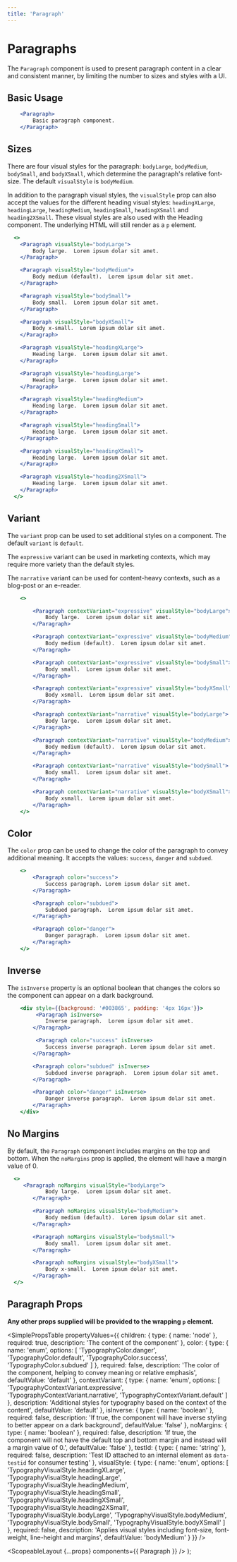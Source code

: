 ```yaml
---
title: 'Paragraph'
---
```



# Paragraphs

The `Paragraph` component is used to present paragraph content in a clear and consistent manner, by limiting the number to sizes and styles with a UI.

## Basic Usage

```.jsx
    <Paragraph>
        Basic paragraph component.
    </Paragraph>
```

## Sizes

There are four visual styles for the paragraph: `bodyLarge`, `bodyMedium`, `bodySmall`, and `bodyXSmall`, which determine the paragraph's relative font-size.
The default `visualStyle` is `bodyMedium`.

In addition to the paragraph visual styles, the `visualStyle` prop can also accept the values for the different heading visual styles: `headingXLarge`, `headingLarge`, `headingMedium`, `headingSmall`, `headingXSmall` and `heading2XSmall`.
These visual styles are also used with the <Link to="/api/heading">Heading</Link> component. The underlying HTML will still render as a `p` element.

```.jsx
  <>
    <Paragraph visualStyle="bodyLarge">
        Body large.  Lorem ipsum dolar sit amet.
    </Paragraph>

    <Paragraph visualStyle="bodyMedium">
        Body medium (default).  Lorem ipsum dolar sit amet.
    </Paragraph>

    <Paragraph visualStyle="bodySmall">
        Body small.  Lorem ipsum dolar sit amet.
    </Paragraph>

    <Paragraph visualStyle="bodyXSmall">
        Body x-small.  Lorem ipsum dolar sit amet.
    </Paragraph>

    <Paragraph visualStyle="headingXLarge">
        Heading large.  Lorem ipsum dolar sit amet.
    </Paragraph>

    <Paragraph visualStyle="headingLarge">
        Heading large.  Lorem ipsum dolar sit amet.
    </Paragraph>

    <Paragraph visualStyle="headingMedium">
        Heading large.  Lorem ipsum dolar sit amet.
    </Paragraph>

    <Paragraph visualStyle="headingSmall">
        Heading large.  Lorem ipsum dolar sit amet.
    </Paragraph>

    <Paragraph visualStyle="headingXSmall">
        Heading large.  Lorem ipsum dolar sit amet.
    </Paragraph>

    <Paragraph visualStyle="heading2XSmall">
        Heading large.  Lorem ipsum dolar sit amet.
    </Paragraph>
  </>
```

## Variant

The `variant` prop can be used to set additional styles on a component. The default `variant` is `default`.

The `expressive` variant can be used in marketing contexts, which may require more variety than the default styles.

The `narrative` variant can be used for content-heavy contexts, such as a blog-post or an e-reader.

```.jsx
    <>

        <Paragraph contextVariant="expressive" visualStyle="bodyLarge">
            Body large.  Lorem ipsum dolar sit amet.
        </Paragraph>

        <Paragraph contextVariant="expressive" visualStyle="bodyMedium">
            Body medium (default).  Lorem ipsum dolar sit amet.
        </Paragraph>

        <Paragraph contextVariant="expressive" visualStyle="bodySmall">
            Body small.  Lorem ipsum dolar sit amet.
        </Paragraph>

        <Paragraph contextVariant="expressive" visualStyle="bodyXSmall">
            Body xsmall.  Lorem ipsum dolar sit amet.
        </Paragraph>

        <Paragraph contextVariant="narrative" visualStyle="bodyLarge">
            Body large.  Lorem ipsum dolar sit amet.
        </Paragraph>

        <Paragraph contextVariant="narrative" visualStyle="bodyMedium">
            Body medium (default).  Lorem ipsum dolar sit amet.
        </Paragraph>

        <Paragraph contextVariant="narrative" visualStyle="bodySmall">
            Body small.  Lorem ipsum dolar sit amet.
        </Paragraph>

        <Paragraph contextVariant="narrative" visualStyle="bodyXSmall">
            Body xsmall.  Lorem ipsum dolar sit amet.
        </Paragraph>
    </>
```

## Color

The `color` prop can be used to change the color of the paragraph to convey additional meaning. It accepts the values: `success`, `danger` and `subdued`.

```.jsx
    <>
        <Paragraph color="success">
            Success paragraph. Lorem ipsum dolar sit amet.
        </Paragraph>

        <Paragraph color="subdued">
            Subdued paragraph.  Lorem ipsum dolar sit amet.
        </Paragraph>

        <Paragraph color="danger">
            Danger paragraph.  Lorem ipsum dolar sit amet.
        </Paragraph>
    </>
```

## Inverse

The `isInverse` property is an optional boolean that changes the colors so the component can appear on a dark background.

```.jsx
    <div style={{background: '#003865', padding: '4px 16px'}}>
         <Paragraph isInverse>
            Inverse paragraph.  Lorem ipsum dolar sit amet.
        </Paragraph>

         <Paragraph color="success" isInverse>
            Success inverse paragraph. Lorem ipsum dolar sit amet.
        </Paragraph>

        <Paragraph color="subdued" isInverse>
            Subdued inverse paragraph.  Lorem ipsum dolar sit amet.
        </Paragraph>

        <Paragraph color="danger" isInverse>
            Danger inverse paragraph.  Lorem ipsum dolar sit amet.
        </Paragraph>
    </div>
```

## No Margins

By default, the `Paragraph` component includes margins on the top and bottom. When the `noMargins` prop is applied, the element will have a margin value of 0.

```.jsx
  <>
     <Paragraph noMargins visualStyle="bodyLarge">
            Body large.  Lorem ipsum dolar sit amet.
        </Paragraph>

        <Paragraph noMargins visualStyle="bodyMedium">
            Body medium (default).  Lorem ipsum dolar sit amet.
        </Paragraph>

        <Paragraph noMargins visualStyle="bodySmall">
            Body small.  Lorem ipsum dolar sit amet.
        </Paragraph>

        <Paragraph noMargins visualStyle="bodyXSmall">
            Body x-small.  Lorem ipsum dolar sit amet.
        </Paragraph>
  </>
```

## Paragraph Props

**Any other props supplied will be provided to the wrapping `p` element.**

<SimplePropsTable
  propertyValues={{
    children: {
      type: {
        name: 'node'
      },
      required: true,
      description: 'The content of the component'
    },
    color: {
      type: {
        name: 'enum',
        options: [
          'TypographyColor.danger',
          'TypographyColor.default',
          'TypographyColor.success',
          'TypographyColor.subdued'
        ]
      },
      required: false,
      description:
        'The color of the component, helping to convey meaning or relative emphasis',
      defaultValue: 'default'
    },
    contextVariant: {
      type: {
        name: 'enum',
        options: [
          'TypographyContextVariant.expressive',
          'TypographyContextVariant.narrative',
          'TypographyContextVariant.default'
        ]
      },
      description:
        'Additional styles for typography based on the context of the content',
      defaultValue: 'default'
    },
    isInverse: {
      type: {
        name: 'boolean'
      },
      required: false,
      description:
        'If true, the component will have inverse styling to better appear on a dark background',
      defaultValue: 'false'
    },
    noMargins: {
      type: {
        name: 'boolean'
      },
      required: false,
      description:
        'If true, the component will not have the default top and bottom margin and instead will a margin value of 0.',
      defaultValue: 'false'
    },
    testId: {
      type: {
        name: 'string'
      },
      required: false,
      description:
        'Test ID attached to an internal element as `data-testid` for consumer testing'
    },
    visualStyle: {
      type: {
        name: 'enum',
        options: [
          'TypographyVisualStyle.headingXLarge',
          'TypographyVisualStyle.headingLarge',
          'TypographyVisualStyle.headingMedium',
          'TypographyVisualStyle.headingSmall',
          'TypographyVisualStyle.headingXSmall',
          'TypographyVisualStyle.heading2XSmall',
          'TypographyVisualStyle.bodyLarge',
          'TypographyVisualStyle.bodyMedium',
          'TypographyVisualStyle.bodySmall',
          'TypographyVisualStyle.bodyXSmall'
        ]
      },
      required: false,
      description:
        'Applies visual styles including font-size, font-weight, line-height and margins',
      defaultValue: 'bodyMedium'
    }
  }}
/>

  <ScopeableLayout {...props} components={{ Paragraph }} />
);
